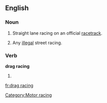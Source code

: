 ==English==
{{wikipedia}}

===Noun===
{{en-noun|-|head=[[drag]] [[racing]]}}

# Straight lane racing on an official [[racetrack]].
# {{colloquial}} Any [[illegal]] street racing.

===Verb===
'''drag racing'''

# {{present participle of|drag race}}

[[Category:Motor racing]]

[[fr:drag racing]]